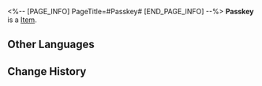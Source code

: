 <%-- [PAGE_INFO]
PageTitle=#Passkey#
[END_PAGE_INFO] --%>
{{Item Infobox
|id          = 20013
|image       = Item Passkey.png
|type        = 
|invCategory = Light Cone
|rarity      = 3
|effect      = Light Cone for the Path of {{Color|h|Erudition}}. The Light Cone ability is only effective for characters of this Path.
|description = A drop of strength condensed from time itself. All the seemingly insignificant moments come together to form the magnificent choir of fate. 
}}
{{Description|''"Knowledge is locked behind a gate, the key to which is hidden from those seeking answers from others, while made obvious for those determined to find it on their own."''}}
'''Passkey''' is a [[Item]].

==Other Languages==
{{Other Languages
|en   = Passkey
|zhs  = 灵钥
|zht  = 靈鑰
|ja   = {{Rubi|霊鍵|れいけん}}
|ko   = 영험한 열쇠
|es   = Llave maestra
|fr   = Clé du savoir
|ru   = Ключ от всех дверей
|th   = Passkey
|vi   = Chìa Khóa Linh Hồn
|de   = Generalschlüssel
|id   = Passkey
|pt   = Chave Mestra
}}

==Change History==
{{Change History|2.0}}